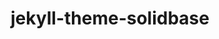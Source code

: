 ---
title: jekyll-theme-solidbase
titleTemplate: Utilities for building apps with Solid
layout: home

hero:
  text: jekyll-remote-theme github pages generator with solidjs.
  actions:
    # - text: Packages
    #  link: /packages
    # - theme: alt
    #   text: Quickstart
    #   link: /guide/getting-started
    - theme: alt
      text: GitHub
      link: https://github.com/solidjs-community/mediakit
  # image:
  #   src: https://raw.githubusercontent.com/kobaltedev/solidbase/refs/heads/main/.github/solidbase.png

features:
  - icon: 🖼️
    title: OpenGraph
    details: Create images as if they're regular JSX components
  - icon: 
    title: pRPC
    details: Server Actions Utility Lib For SolidStart
  - icon: 
    title: Auth
    details: Authentication Wrapper On Top Of AuthJS
  - icon: 
    title: Forms
    details: Utility lib for forms & server actions forms
  - icon: 
    title: Media
    details: Utility library for working with Media (Audio / Video & Img)

download:

---
